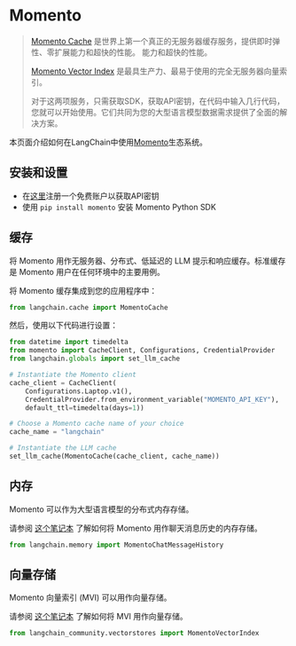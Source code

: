 # Momento

> [Momento Cache](https://docs.momentohq.com/) 是世界上第一个真正的无服务器缓存服务，提供即时弹性、零扩展能力和超快的性能。
> 能力和超快的性能。
> 
> [Momento Vector Index](https://docs.momentohq.com/vector-index) 是最具生产力、最易于使用的完全无服务器向量索引。
> 
> 对于这两项服务，只需获取SDK，获取API密钥，在代码中输入几行代码，您就可以开始使用。它们共同为您的大型语言模型数据需求提供了全面的解决方案。

本页面介绍如何在LangChain中使用[Momento](https://gomomento.com)生态系统。

## 安装和设置

- 在[这里](https://console.gomomento.com/)注册一个免费账户以获取API密钥
- 使用 `pip install momento` 安装 Momento Python SDK

## 缓存

将 Momento 用作无服务器、分布式、低延迟的 LLM 提示和响应缓存。标准缓存是 Momento 用户在任何环境中的主要用例。

将 Momento 缓存集成到您的应用程序中：

```python
from langchain.cache import MomentoCache
```

然后，使用以下代码进行设置：

```python
from datetime import timedelta
from momento import CacheClient, Configurations, CredentialProvider
from langchain.globals import set_llm_cache

# Instantiate the Momento client
cache_client = CacheClient(
    Configurations.Laptop.v1(),
    CredentialProvider.from_environment_variable("MOMENTO_API_KEY"),
    default_ttl=timedelta(days=1))

# Choose a Momento cache name of your choice
cache_name = "langchain"

# Instantiate the LLM cache
set_llm_cache(MomentoCache(cache_client, cache_name))
```

## 内存

Momento 可以作为大型语言模型的分布式内存存储。

请参阅 [这个笔记本](/docs/integrations/memory/momento_chat_message_history) 了解如何将 Momento 用作聊天消息历史的内存存储。

```python
from langchain.memory import MomentoChatMessageHistory
```

## 向量存储

Momento 向量索引 (MVI) 可以用作向量存储。

请参阅 [这个笔记本](/docs/integrations/vectorstores/momento_vector_index) 了解如何将 MVI 用作向量存储。

```python
from langchain_community.vectorstores import MomentoVectorIndex
```
